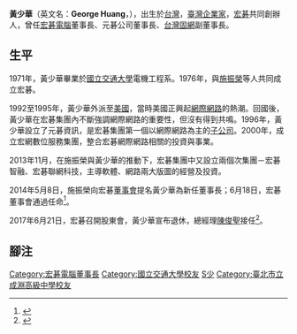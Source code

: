 
{{Otheruses|subject=台湾企业家|other=大陆女画家|黄少华 (1956年)}}
{{Infobox_Person
| name = 黃少華
| english_names =George Huang 
|image=
| 暱稱 = 
|occupation= 台灣企業家
| period = 
|birth_name=
| other_names =
| Sex = 男
|birth_date= {{birth date and age|1949|2|16}}
|birth_place= {{TWN}}
|death_date= 
|death_place= 
| nationality ={{ROC}}
| residence =
| party = 
| religion =
| spouse = 
| relatives =
|education=[[臺北市立成淵高級中學|臺北市立成淵中學]]<br>[[國立交通大學|國立交通大學]]電信工程學系工學學士60級
| past = [[宏碁|宏碁]]共同創始人之一<br>宏碁董事長<br>元碁公司董事長<br>[[台灣固網|台灣固網]]副董事長
| work = 
| award =
}}
'''黃少華'''（英文名：'''George Huang'''，{{bd|1949年|2月16日|||catIdx=Huang, George}}），出生於[[台灣|台灣]]，[[臺灣|臺灣]][[企業家|企業家]]，[[宏碁|宏碁]]共同創辦人，曾任[[宏碁電腦|宏碁電腦]]董事長、元碁公司董事長、[[台灣固網|台灣固網]]副董事長。

==生平==
1971年，黃少華畢業於[[國立交通大學|國立交通大學]]電機工程系。1976年，與[[施振榮|施振榮]]等人共同成立宏碁。

1992至1995年，黃少華外派至[[美國|美國]]，當時美國正興起[[網際網路|網際網路]]的熱潮。回國後，黃少華在宏碁集團內不斷強調網際網路的重要性，但沒有得到共鳴。1996年，黃少華設立了元碁資訊，是宏碁集團第一個以網際網路為主的[[子公司|子公司]]。2000年，成立宏網數位服務集團，整合宏碁網際網路相關的投資與事業。

2013年11月，在施振榮與黃少華的推動下，宏碁集團中又設立兩個次集團－宏碁智融、宏碁聯網科技，主導軟體、網路兩大版圖的經營及投資。

2014年5月8日，施振榮向宏碁[[董事會|董事會]]提名黃少華為新任董事長；6月18日，宏碁董事會通過任命<ref>{{cite news|title=黃少華接宏碁董座 施振榮2度交棒|author=康文柔|url=http://www.chinatimes.com/realtimenews/20140618004846-260410|newspaper=中國時報|date=2014-06-18|accessdate=2014-06-18|archive-date=2020-12-05|archive-url=https://web.archive.org/web/20201205195919/https://www.chinatimes.com/realtimenews/20140618004846-260410|dead-url=no}}</ref>。

2017年6月21日，宏碁召開股東會，黃少華宣布退休，總經理[[陳俊聖|陳俊聖]]接任<ref>{{Cite web |url=https://finance.technews.tw/2017/06/21/acer-2017/ |title=黃少華：當前為宏碁 7 年來最美好時刻，將交棒陳俊聖啟動接班 |access-date=2017-10-06 |archive-date=2019-09-14 |archive-url=https://web.archive.org/web/20190914012301/https://finance.technews.tw/2017/06/21/acer-2017/ |dead-url=no }}</ref>。

== 腳注 ==
{{reflist}}

{{taiwan-bio-stub}}
{{DEFAULTSORT:Huang shaohua}}
[[Category:宏碁電腦董事長|Category:宏碁電腦董事長]]
[[Category:國立交通大學校友|Category:國立交通大學校友]]
[[Category:黃姓|S少]]
[[Category:臺北市立成淵高級中學校友|Category:臺北市立成淵高級中學校友]]